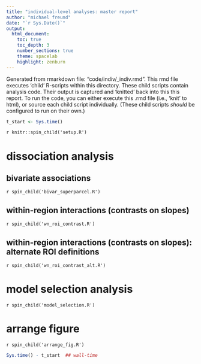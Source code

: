 ```yaml
---
title: "individual-level analyses: master report"
author: "michael freund"
date: "`r Sys.Date()`"
output:
  html_document:
    toc: true
    toc_depth: 3
    number_sections: true
    theme: spacelab
    highlight: zenburn
---
```


Generated from rmarkdown file: "code/indiv/_indiv.rmd".
This rmd file executes 'child' R-scripts within this directory.
These child scripts contain analysis code.
Their output is captured and 'knitted' back into this this report.
To run the code, you can either execute this .rmd file (i.e., 'knit' to html), or source each child script individually.
(These child scripts *should* be configured to run on their own.)

```r
t_start <- Sys.time()
```


`r knitr::spin_child('setup.R')`

# dissociation analysis

## bivariate associations

`r spin_child('bivar_superparcel.R')`

## within-region interactions (contrasts on slopes)

`r spin_child('wn_roi_contrast.R')`


## within-region interactions (contrasts on slopes): alternate ROI definitions

`r spin_child('wn_roi_contrast_alt.R')`

# model selection analysis

`r spin_child('model_selection.R')`


# arrange figure

`r spin_child('arrange_fig.R')`

```r
Sys.time() - t_start  ## wall-time
```
